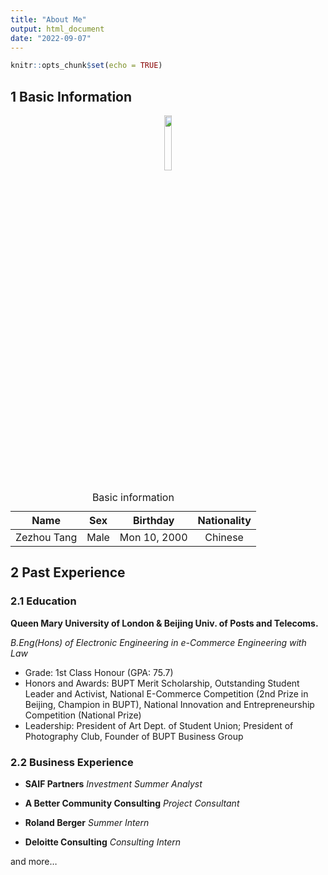 ```yaml
---
title: "About Me"
output: html_document
date: "2022-09-07"
---
```


```r
knitr::opts_chunk$set(echo = TRUE)
```

## 1 Basic Information

::: {.image style="text-align:center"}
<img src="/Users/thanox/Downloads/Photo.jpg" width="15%" text-align="center"/>
:::

|    Name     | Sex  |   Birthday   | Nationality |
|:-----------:|:----:|:------------:|:-----------:|
| Zezhou Tang | Male | Mon 10, 2000 |   Chinese   |

: Basic information

## 2 Past Experience

### 2.1 Education

**Queen Mary University of London & Beijing Univ. of Posts and Telecoms.**

*B.Eng(Hons) of Electronic Engineering in e-Commerce Engineering with Law*

-   Grade: 1st Class Honour (GPA: 75.7)
-   Honors and Awards: BUPT Merit Scholarship, Outstanding Student Leader and Activist, National E-Commerce Competition (2nd Prize in Beijing, Champion in BUPT), National Innovation and Entrepreneurship Competition (National Prize)
-   Leadership: President of Art Dept. of Student Union; President of Photography Club, Founder of BUPT Business Group

### 2.2 Business Experience

-   **SAIF Partners** *Investment Summer Analyst*

-   **A Better Community Consulting** *Project Consultant*

-   **Roland Berger** *Summer Intern*

-   **Deloitte Consulting** *Consulting Intern*

and more...

